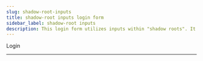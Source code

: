 ```yaml
---
slug: shadow-root-inputs
title: shadow-root inputs login form
sidebar_label: shadow-root inputs
description: This login form utilizes inputs within "shadow roots". It will POST the input values on submit and will return with an HTTP response code of `200`.
---
```



<div class="container margin-vert--xl">
  <div class="row">
    <div class="card col col--12 padding--md">
      <form
        class="card__body"
        method="POST"
        action="/login"
      >
        <input
          type="hidden"
          name="_token"
          value="abcdefghijklmnopqrstuvwxyz1234567890"
        />
        <div class="row margin-bottom--md">
          <md-outlined-text-field
            type="text"
            id="username"
            label="Username"
            name="username"
            placeholder="e.g. jsmith, jsmith@example.com"
            required
            autofocus
          />
        </div>
        <div class="row margin-bottom--md">
          <md-outlined-text-field
            type="password"
            id="password"
            name="password"
            required
            label="Password"
            placeholder="your password"
          />
        </div>
        <div class="row">
          <md-filled-button type="submit" class="btn btn-primary">Login</md-filled-button>
        </div>
      </form>
    </div>
  </div>
</div>
<hr/>
